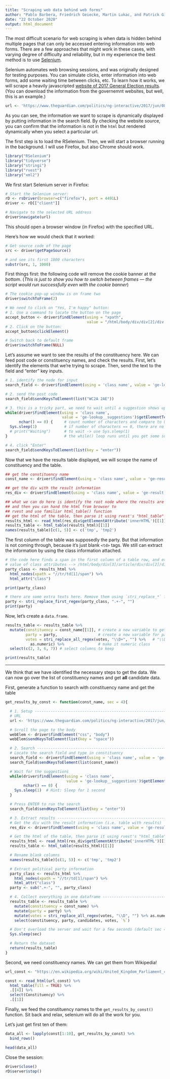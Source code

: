 ```yaml
---
title: "Scraping web data behind web forms"
author: "Pablo Barbera, Friedrich Geiecke, Martin Lukac, and Patrick Gildersleve"
date: "22 October 2020"
output: html_document
---
```


The most difficult scenario for web scraping is when data is hidden behind multiple pages that can only be accessed entering information into web forms. There are a few approaches that might work in these cases, with varying degree of difficulty and reliability, but in my experience the best method is to use [Selenium](https://en.wikipedia.org/wiki/Selenium_(software)).

Selenium automates web browsing sessions, and was originally designed for testing purposes. You can simulate clicks, enter information into web forms, add some waiting time between clicks, etc. To learn how it works, we will scrape a heavily javascripted [website of 2017 General Election results](https://www.theguardian.com/politics/ng-interactive/2017/jun/08/live-uk-election-results-in-full-2017). (You can download the information from the governemnt websites, but well, this is an example.)

```r
url <- 'https://www.theguardian.com/politics/ng-interactive/2017/jun/08/live-uk-election-results-in-full-2017'
```

As you can see, the information we want to scrape is dynamically displayed by putting information in the search field. By checking the website source, you can confirm that the information is not in the `html` but rendered dynamically when you select a particular url.

The first step is to load the RSelenium. Then, we will start a browser running in the background. I will use Firefox, but also Chrome should work.

```r
library("RSelenium")
library("tidyverse")
library("stringi")
library("rvest")
library("xml2")
```

We first start Selenium server in Firefox:

```r
# Start the Selenium server:
rD <- rsDriver(browser=c("firefox"), port = 4491L)
driver <- rD[["client"]]

# Navigate to the selected URL address
driver$navigate(url)
```

This should open a browser window (in Firefox) with the specified URL.

Here's how we would check that it worked:

```r
# Get source code of the page
src <- driver$getPageSource()

# and see its first 1000 characters
substr(src, 1, 1000)
```

First things first: the following code will remove the cookie banner at the bottom. (_This is just to show you how to switch between frames — the script would run successfully even with the cookie banner_)

```r
# The cookie pop-up window is on frame two
driver$switchToFrame(2)

# We need to click on "Yes, I'm happy" button:
# 1. Use a command to locate the button on the page
accept_button <- driver$findElement(using = "xpath",
                                    value = "/html/body/div/div[2]/div[3]/div/div/button[1]")
# 2. Click on the button:
accept_button$clickElement()

# Switch back to default frame
driver$switchToFrame(NULL)
```

Let's assume we want to see the results of the constituency here. We can feed post code or constituency names, and check the results.  First, let's identify the elements that we're trying to scrape. Then, send the text to the field and "enter" key inputs.

```r
# 1. identify the node for input
search_field <- driver$findElement(using = 'class name', value = 'ge-lookup__input')

# 2. send the post code
search_field$sendKeysToElement(list("WC2A 2AE"))

# 3. this is a tricky part, we need to wait until a suggestion shows up
while(driver$findElement(using = 'class name',                                   # get suggestions
                         value = 'ge-lookup__suggestions')$getElementText() %>%
      nchar() == 0) {     # count number of characters and compare to 0
  Sys.sleep(1)            # if number of characters == 0, there are no suggestions and we need
  # print("Waiting")      # to wait -> use Sys.sleep(1)
}                         # the while() loop runs until you get some suggestions!

# 4. click "Enter"
search_field$sendKeysToElement(list(key = "enter"))
```

Now that we have the results table displayed, we will scrape the name of constituency and the table.

```r
## get the constituency name
const_name <- driver$findElement(using = 'class name', value = 'ge-result__name')$getElementText()

## get the div with the result information
res_div <- driver$findElement(using = 'class name', value = 'ge-result')

## what we can do here is identify the root node where the results are displayed
## and then you can hand the html from browser to
## rvest and use familiar html_table() function
## get the html of the table, then parse it using rvest's "html_table"
results_html <- read_html(res_div$getElementAttribute('innerHTML')[[1]])
results_table <- html_table(results_html)[[1]]
names(results_table)[c(1, 5)] <- c('tmp', 'tmp2')
```

The first column of the table was supposedly the party. But that information is not coming through, because it's just blank `<td>` tags. We still can extract the information by using the class information attached.

```r
# the code here finds a span in the first column of a table row, and extract the
# value of class attributes --> /html/body/div[3]/article/div/div[2]/div/figure/figure/div[2]/div[2]/div[2]/div/table/tbody/tr[1]/td[1]/span
party_class <- results_html %>%
  html_nodes(xpath = "//tr/td[1]/span") %>%
  html_attr("class")

print(party_class)

# there are some extra texts here. Remove them using `stri_replace_*` function.
party <- stri_replace_first_regex(party_class, ".+-", "")
print(party)
```

Now, let's create a `data.frame`.

```r
results_table <- results_table %>%
  mutate(constituency = const_name[[1]], # create a new variable to get the constituency name
         party = party,                  # create a new variable for party names
         votes = stri_replace_all_regex(votes, "\\D+", "") %>%   # "\\D+" -> get all digits
           as.numeric) %>%               # make it numeric class
  select(c(2, 3, 6, 7)) # select columns to keep

print(results_table)
```

--------

We think that we have identified the necessary steps to get the data. We can now go over the list of constituency names and get __all__ candidate data.

First, generate a function to search with constituency name and get the table
```r
get_results_by_const <- function(const_name, sec = 4){

  # 1. Setup ------------------------------------------------------------------
  # URL
  url <- 'https://www.theguardian.com/politics/ng-interactive/2017/jun/08/live-uk-election-results-in-full-2017'

  # Scroll the page to the body
  webElem <- driver$findElement("css", "body")
  webElem$sendKeysToElement(list(key = "space"))

  # 2. Search -----------------------------------------------------------------
  # Locate the search field and type in constituency
  search_field <- driver$findElement(using = 'class name', value = 'ge-lookup__input')
  search_field$sendKeysToElement(list(const_name))  

  # Wait for the suggestions
  while(driver$findElement(using = 'class name',
                           value = 'ge-lookup__suggestions')$getElementText() %>%
        nchar() == 0) {
    Sys.sleep(1)  # Hint: Sleep for 1 second
  }

  # Press ENTER to run the search
  search_field$sendKeysToElement(list(key = "enter"))

  # 3. Extract results --------------------------------------------------------
  # Get the div with the result information (i.e. table with results)
  res_div <- driver$findElement(using = 'class name', value = 'ge-result')

  # Get the html of the table, then parse it using rvest's "html_table"
  results_html <- read_html(res_div$getElementAttribute('innerHTML')[[1]])
  results_table <- html_table(results_html)[[1]]

  # Rename blank columns
  names(results_table)[c(1, 5)] <- c('tmp', 'tmp2')

  # Extract political party information
  party_class <- results_html %>%
    html_nodes(xpath = "//tr/td[1]/span") %>%
    html_attr("class")
  party <- sub(".+-", "", party_class)

  # 4. Collect everything in one dataframe ------------------------------------
  results_table <- results_table %>%
    mutate(constituency = const_name) %>%
    mutate(party = party) %>%
    mutate(votes = stri_replace_all_regex(votes, "\\D", "") %>% as.numeric) %>%
    select(constituency, party, candidates, votes, `%`)

  # Don't overload the server and wait for a few seconds (default sec = 4)
  Sys.sleep(sec)

  # Return the dataset
  return(results_table)
}

```

Second, we need constituency names. We can get them from Wikipedia!

```r

url_const <- "https://en.wikipedia.org/wiki/United_Kingdom_Parliament_constituencies"

const <- read_html(url_const) %>%
  html_table(fill = TRUE) %>%
  .[[4]] %>%
  select(Constituency) %>%
  .[[1]]

```

Finally, we feed the constituency names to the `get_results_by_const()` function. Sit back and relax, selenium will do all the work for you.

Let's just get first ten of them:
```r
data_all <- lapply(const[1:10], get_results_by_const) %>%
  bind_rows()

head(data_all)
```

Close the session:
```r
driver$close()
rD$server$stop()
```
